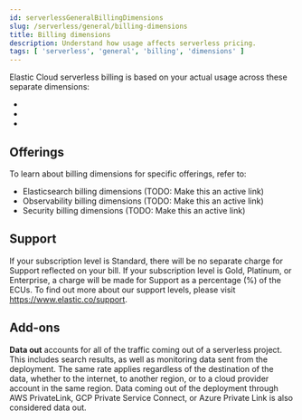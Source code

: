 ```yaml
---
id: serverlessGeneralBillingDimensions
slug: /serverless/general/billing-dimensions
title: Billing dimensions
description: Understand how usage affects serverless pricing.
tags: [ 'serverless', 'general', 'billing', 'dimensions' ]
---
```


<DocBadge template="technical preview" />

Elastic Cloud serverless billing is based on your actual usage across these separate dimensions:

* <DocLink id="serverlessGeneralBillingDimensions" section="offerings" text="Offerings" />
* <DocLink id="serverlessGeneralBillingDimensions" section="support" text="Support" />
* <DocLink id="serverlessGeneralBillingDimensions" section="add-ons" text="Add-ons" />

## Offerings

To learn about billing dimensions for specific offerings, refer to:

* Elasticsearch billing dimensions (TODO: Make this an active link)
* Observability billing dimensions (TODO: Make this an active link)
* Security billing dimensions (TODO: Make this an active link)

## Support

If your subscription level is Standard, there will be no separate charge for Support reflected on your bill.
If your subscription level is Gold, Platinum, or Enterprise, a charge will be made for Support as a percentage (%) of the ECUs.
To find out more about our support levels, please visit https://www.elastic.co/support.

## Add-ons

**Data out** accounts for all of the traffic coming out of a serverless project.
This includes search results, as well as monitoring data sent from the deployment.
The same rate applies regardless of the destination of the data, whether to the internet,
to another region, or to a cloud provider account in the same region.
Data coming out of the deployment through AWS PrivateLink, GCP Private Service Connect,
or Azure Private Link is also considered data out.
